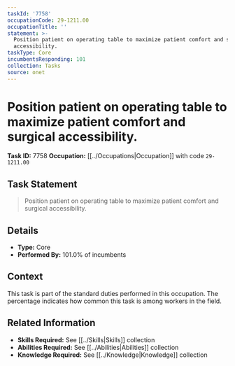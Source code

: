 ```yaml
---
taskId: '7758'
occupationCode: 29-1211.00
occupationTitle: ''
statement: >-
  Position patient on operating table to maximize patient comfort and surgical
  accessibility.
taskType: Core
incumbentsResponding: 101
collection: Tasks
source: onet
---
```

# Position patient on operating table to maximize patient comfort and surgical accessibility.

**Task ID:** 7758
**Occupation:** [[../Occupations|Occupation]] with code `29-1211.00`

## Task Statement

> Position patient on operating table to maximize patient comfort and surgical accessibility.

## Details

- **Type:** Core
- **Performed By:** 101.0% of incumbents

## Context

This task is part of the standard duties performed in this occupation. The percentage indicates how common this task is among workers in the field.

## Related Information

- **Skills Required:** See [[../Skills|Skills]] collection
- **Abilities Required:** See [[../Abilities|Abilities]] collection
- **Knowledge Required:** See [[../Knowledge|Knowledge]] collection
